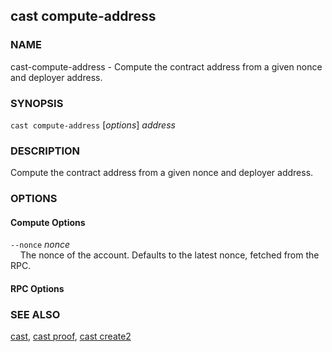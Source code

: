 
## cast compute-address

### NAME

cast-compute-address - Compute the contract address from a given nonce and deployer address.

### SYNOPSIS

`cast compute-address` [*options*] _address_

### DESCRIPTION

Compute the contract address from a given nonce and deployer address.

### OPTIONS

#### Compute Options

`--nonce` _nonce_  
&nbsp;&nbsp;&nbsp;&nbsp;The nonce of the account. Defaults to the latest nonce, fetched from the RPC.

#### RPC Options

<RpcUrlOption />

<CommonOptions />

### SEE ALSO

[cast](/cast/reference/overview), [cast proof](/cast/reference/cast-proof.mdx), [cast create2](/cast/reference/cast-create2.mdx)
